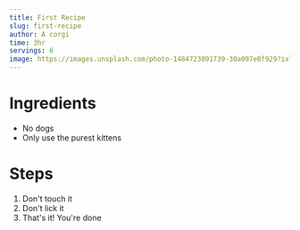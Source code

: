 ```yaml
---
title: First Recipe
slug: first-recipe
author: A corgi
time: 3hr
servings: 6
image: https://images.unsplash.com/photo-1484723091739-30a097e8f929?ixlib=rb-1.2.1&ixid=eyJhcHBfaWQiOjEyMDd9&auto=format&fit=crop&w=774&q=80
---
```


# Ingredients

- No dogs
- Only use the purest kittens

# Steps

1. Don't touch it
2. Don't lick it
3. That's it! You're done
